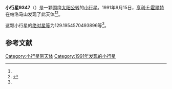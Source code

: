 {{Infobox planet
| bgcolour = #FFFFC0
| name = 9347
| symbol = 
| image = 
| caption = 
| discovery = yes
| discovery_ref = 
| discoverer = [[亨利·E·霍爾特|亨利·E·霍爾特]]
| discovery_site = [[帕洛马山|帕洛马山]] 
| discovered = 1991年9月15日
| designations = yes
| mp_name = 
| named_after = 
| alt_names = 1991 RY21/ 1979 FH4 / 1996 XY30
| mp_category = [[主带小行星|主带小行星]]
| orbit_ref = <ref name="a">[http://ssd.jpl.nasa.gov/sbdb.cgi?sstr=9347 9347] {{Wayback|url=http://ssd.jpl.nasa.gov/sbdb.cgi?sstr=9347 |date=20210824200250 }}，小行星數據庫瀏覽器（JPL Small-Body Database Browser）－[[美国国家航空航天局|美国国家航空航天局]]喷气推进实验室</ref>
| epoch = 2456400.5 (2013年4月18日更新)
| aphelion = {{convert|2.78981000286012|AU|km|3|abbr=on|lk=out}}
| perihelion = {{convert|2.030530517928208|AU|km|3|abbr=on}}
| semimajor = {{convert|2.410170260394164|AU|km|3|abbr=on}}
| eccentricity = 0.157515736
| period = 1366.689985 [[日|日]]<br />3.74[[儒略年|儒略年]]
| avg_speed = 
| inclination = 3.310776176436708
| asc_node = 101.9578075285339
| mean_anomaly = 
| arg_peri = 129.1954570493896
| satellites = 
| physical_characteristics = yes
| dimensions = 
| mass = 
| density = 
| surface_grav = 
| escape_velocity = 
| sidereal_day = 
| axial_tilt = 
| pole_ecliptic_lat = 
| pole_ecliptic_lon = 
| albedo = 
| temperatures= 
| temp_name1 = 
| mean_temp_1 = 
| max_temp_1 = 
| temp_name2 = 
| max_temp_2 = 
| spectral_type = 
| abs_magnitude = 129.1954570493896
}}

'''小行星9347'''（{{lang-en|9347}}）是一颗围绕[[太阳|太阳]][[公转|公转]]的[[小行星|小行星]]。1991年9月15日，[[亨利·E·霍爾特|亨利·E·霍爾特]]在帕洛马山发现了此天体<ref name="a" /><ref>{{cite news|title=小行星列表|url=http://cfa-www.harvard.edu/iau/lists/NumberedMPs.txt|accessdate=2013-07-08|newspaper=哈佛大学|archive-date=2008-05-17|archive-url=https://web.archive.org/web/20080517010638/http://cfa-www.harvard.edu/iau/lists/NumberedMPs.txt|dead-url=no}}</ref>。

这颗小行星的[[绝对星等|绝对星等]]为129.1954570493896等<ref name="a" />。

==参考文献==
{{reflist}}
{{Minor Planet Number|[[小行星9346|小行星9346]]|[[小行星9348|小行星9348]]}}

{{小天体}}

[[Category:小行星带天体|Category:小行星带天体]]
[[Category:1991年发现的小行星|Category:1991年发现的小行星]]

{{asteroid-stub}}